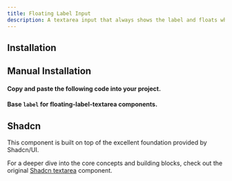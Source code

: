 ```yaml
---
title: Floating Label Input
description: A textarea input that always shows the label and floats when the input has a value.
---
```

 
<ComponentPreview
  name="floating-textarea-demo"
/>

## Installation
<ComponentInstallation name="floating-label-textarea" />

## Manual Installation
#### Copy and paste the following code into your project.

<ComponentSource name="floating-textarea" filePath="@/components/ui/inputs/floating-label-textarea.tsx"/>

#### Base `label` for floating-label-textarea components.
<ComponentSource name="base-label" filePath="@/components/ui/inputs/base/floating-label.tsx"/>

## Shadcn
This component is built on top of the excellent foundation provided by Shadcn/UI.

For a deeper dive into the core concepts and building blocks, check out the original [Shadcn textarea](https://ui.shadcn.com/docs/components/textarea) component.